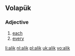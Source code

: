 ==Volapük==
===Adjective===
{{head|vo|adjective}}
# [[each]]
# [[every]]

[[li:alik]]
[[nl:alik]]
[[pl:alik]]
[[uk:alik]]
[[vo:alik]]